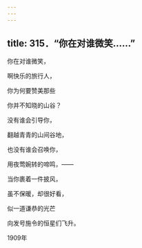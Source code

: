 ```yaml
---
---
---
```

title: 315．“你在对谁微笑……”
---




你在对谁微笑，

啊快乐的旅行人，

你为何要赞美那些

你并不知晓的山谷？

没有谁会引导你，

翻越青青的山间谷地，

也没有谁会召唤你，

用夜莺婉转的啼鸣，——

当你裹着一件披风，

虽不保暖，却很好看，

似一道谦恭的光芒

向发号施令的恒星们飞升。

1909年